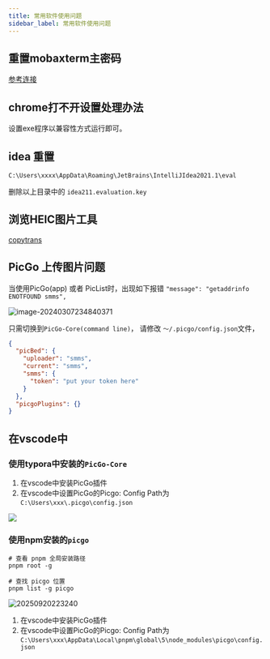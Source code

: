 ```yaml
---
title: 常用软件使用问题
sidebar_label: 常用软件使用问题
---
```


## 重置mobaxterm主密码

[参考连接](https://www.cnblogs.com/johnsonzzz/p/15158499.html)

## chrome打不开设置处理办法

设置exe程序以兼容性方式运行即可。

## idea 重置

`C:\Users\xxxx\AppData\Roaming\JetBrains\IntelliJIdea2021.1\eval`

删除以上目录中的 `idea211.evaluation.key`


## 浏览HEIC图片工具

[copytrans](https://copytrans.studio/copytrans-heic-is-now-part-of-copytrans-studio/)



## PicGo 上传图片问题

当使用PicGo(app) 或者 PicList时，出现如下报错 `"message": "getaddrinfo ENOTFOUND smms",` 

![image-20240307234840371](https://s2.loli.net/2024/03/07/wNRUFiyEqLblzJv.png)



只需切换到`PicGo-Core(command line)`， 请修改 `～/.picgo/config.json`文件，

```json
{
  "picBed": {
    "uploader": "smms",
    "current": "smms",
	"smms": {
      "token": "put your token here"
    }
  },
  "picgoPlugins": {}
}
```

## 在vscode中

### 使用typora中安装的`PicGo-Core`

1. 在vscode中安装PicGo插件
2. 在vscode中设置PicGo的Picgo: Config Path为 `C:\Users\xxx\.picgo\config.json`

![](https://s2.loli.net/2025/09/20/s8rYEGoZlyJe3US.png)

### 使用npm安装的`picgo`

```shell
# 查看 pnpm 全局安装路径
pnpm root -g

# 查找 picgo 位置
pnpm list -g picgo
```

![20250920223240](https://s2.loli.net/2025/09/20/aW4mJGQHipP6o2e.png)

1. 在vscode中安装PicGo插件
2. 在vscode中设置PicGo的Picgo: Config Path为 `C:\Users\xxx\AppData\Local\pnpm\global\5\node_modules\picgo\config.json`



<TailProtocal />
